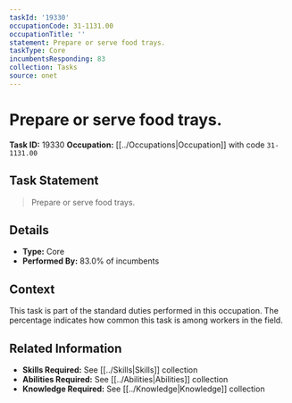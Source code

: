 ```yaml
---
taskId: '19330'
occupationCode: 31-1131.00
occupationTitle: ''
statement: Prepare or serve food trays.
taskType: Core
incumbentsResponding: 83
collection: Tasks
source: onet
---
```

# Prepare or serve food trays.

**Task ID:** 19330
**Occupation:** [[../Occupations|Occupation]] with code `31-1131.00`

## Task Statement

> Prepare or serve food trays.

## Details

- **Type:** Core
- **Performed By:** 83.0% of incumbents

## Context

This task is part of the standard duties performed in this occupation. The percentage indicates how common this task is among workers in the field.

## Related Information

- **Skills Required:** See [[../Skills|Skills]] collection
- **Abilities Required:** See [[../Abilities|Abilities]] collection
- **Knowledge Required:** See [[../Knowledge|Knowledge]] collection

